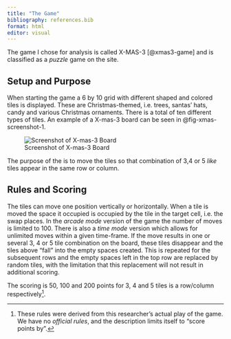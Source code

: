 ```yaml
---
title: "The Game"
bibliography: references.bib
format: html
editor: visual
---
```


The game I chose for analysis is called X-MAS-3 [@xmas3-game] and is classified as a *puzzle* game on the site.

## Setup and Purpose

When starting the game a 6 by 10 grid with different shaped and colored tiles is displayed. These are Christmas-themed, i.e. trees, santas' hats, candy and various Christmas ornaments. There is a total of ten different types of tiles. An example of a X-mas-3 board can be seen in @fig-xmas-screenshot-1.

![Screenshot of X-mas-3 Board](images/Screenshot%202023-07-29%2011.14.08.png){#fig-xmas-screenshot-1}

The purpose of the is to move the tiles so that combination of 3,4 or 5 _like_ tiles appear in the same row or column.

## Rules and Scoring

The tiles can move one position vertically or horizontally. When a tile is moved the space it occupied is occupied by the tile in the target cell, i.e. the swap places. In the *arcade mode* version of the game the number of moves is limited to 100. There is also a *time mode* version which allows for unlimited moves within a given time-frame. If the move results in one or several 3, 4 or 5 tile combination on the board, these tiles disappear and the tiles above "fall" into the empty spaces created. This is repeated for the subsequent rows and the empty spaces left in the top row are replaced by random tiles, with the limitation that this replacement will not result in additional scoring.

The scoring is 50, 100 and 200 points for 3, 4 and 5 tiles is a row/column respectively[^1].

[^1]: These rules were derived from this researcher's actual play of the game. We have no *official rules*, and the description limits itself to "score points by".
